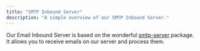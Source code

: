 ```yaml
---
title: "SMTP Inbound Server"
description: "A simple overview of our SMTP Inbound Server."
---
```


Our Email Inbound Server is based on the wonderful [smtp-server](https://www.npmjs.com/package/smtp-server) package. It allows you to receive emails on our server and process them.

